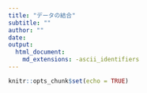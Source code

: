 ```yaml
---
title: "データの結合"
subtitle: ""
author: ""
date: 
output:
  html_document:
    md_extensions: -ascii_identifiers
---
```


```r
knitr::opts_chunk$set(echo = TRUE)

```
